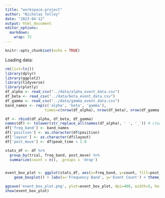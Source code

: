 ```yaml
---
title: "workspace.project"
author: "Nicholas Tolley"
date: "2023-04-12"
output: html_document
editor_options: 
  markdown: 
    wrap: 72
---
```


```r
knitr::opts_chunk$set(echo = TRUE)
```

Loading data:

```r
rm(list=ls())
library(dplyr)
library(ggplot2)
library(tidyverse)
library(plotly)
df_alpha <- read_csv("../data/alpha_event_data.csv")
df_beta <- read_csv("../data/beta_event_data.csv")
df_gamma <- read_csv("../data/gamma_event_data.csv")
band_names <- rep(c('alpha', 'beta', 'gamma'),
                  times=c(nrow(df_alpha), nrow(df_beta), nrow(df_gamma)))

df <- rbind(df_alpha, df_beta, df_gamma)
names(df) <- tolower(str_replace_all(names(df_alpha), ' ', '_')) # clean names
df['freq_band'] <- band_names
df['position'] <- as.character(df$position)
df['layout'] <- as.character(df$layout)
df['post_move'] <- df$peak_time < 1.0

stats_df <- df %>%
  group_by(trial, freq_band, post_move) %>%
  summarize(count = n(), .groups = 'drop')



```

```r
event_box_plot <- ggplot(stats_df, aes(x=freq_band, y=count, fill=post_move)) + 
    geom_boxplot() + labs(x='Frequency Band', y='Event Count') + theme_bw()

ggsave('event_box_plot.png', plot=event_box_plot, dpi=400, width=5, height=5)
show(event_box_plot)
```
